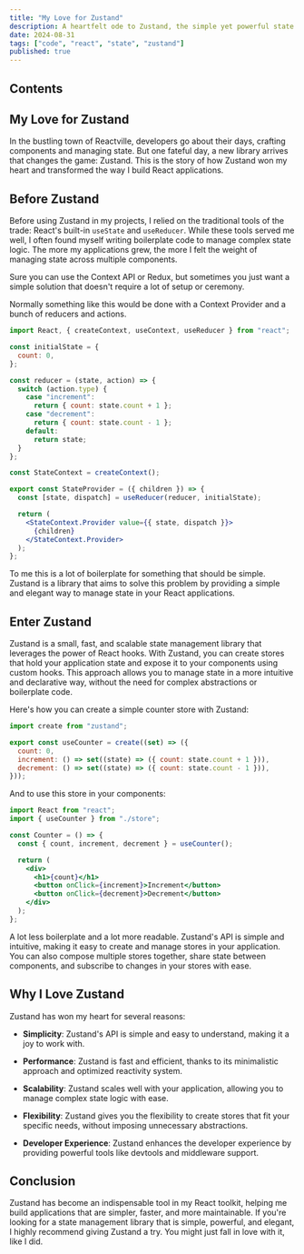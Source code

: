 ```yaml
---
title: "My Love for Zustand"
description: A heartfelt ode to Zustand, the simple yet powerful state management library that has won my heart. Discover how Zustand can transform your React applications with its elegant API and minimalistic approach.
date: 2024-08-31
tags: ["code", "react", "state", "zustand"]
published: true
---
```


## Contents

## My Love for Zustand

In the bustling town of Reactville, developers go about their days, crafting components and managing state. But one fateful day, a new library arrives that changes the game: Zustand. This is the story of how Zustand won my heart and transformed the way I build React applications.

## Before Zustand

Before using Zustand in my projects, I relied on the traditional tools of the trade: React's built-in `useState` and `useReducer`. While these tools served me well, I often found myself writing boilerplate code to manage complex state logic. The more my applications grew, the more I felt the weight of managing state across multiple components.

Sure you can use the Context API or Redux, but sometimes you just want a simple solution that doesn't require a lot of setup or ceremony.

Normally something like this would be done with a Context Provider and a bunch of reducers and actions.

```jsx
import React, { createContext, useContext, useReducer } from "react";

const initialState = {
  count: 0,
};

const reducer = (state, action) => {
  switch (action.type) {
    case "increment":
      return { count: state.count + 1 };
    case "decrement":
      return { count: state.count - 1 };
    default:
      return state;
  }
};

const StateContext = createContext();

export const StateProvider = ({ children }) => {
  const [state, dispatch] = useReducer(reducer, initialState);

  return (
    <StateContext.Provider value={{ state, dispatch }}>
      {children}
    </StateContext.Provider>
  );
};
```

To me this is a lot of boilerplate for something that should be simple. Zustand is a library that aims to solve this problem by providing a simple and elegant way to manage state in your React applications.

## Enter Zustand

Zustand is a small, fast, and scalable state management library that leverages the power of React hooks. With Zustand, you can create stores that hold your application state and expose it to your components using custom hooks. This approach allows you to manage state in a more intuitive and declarative way, without the need for complex abstractions or boilerplate code.

Here's how you can create a simple counter store with Zustand:

```jsx {3-9}
import create from "zustand";

export const useCounter = create((set) => ({
  count: 0,
  increment: () => set((state) => ({ count: state.count + 1 })),
  decrement: () => set((state) => ({ count: state.count - 1 })),
}));
```

And to use this store in your components:

```jsx
import React from "react";
import { useCounter } from "./store";

const Counter = () => {
  const { count, increment, decrement } = useCounter();

  return (
    <div>
      <h1>{count}</h1>
      <button onClick={increment}>Increment</button>
      <button onClick={decrement}>Decrement</button>
    </div>
  );
};
```

A lot less boilerplate and a lot more readable. Zustand's API is simple and intuitive, making it easy to create and manage stores in your application. You can also compose multiple stores together, share state between components, and subscribe to changes in your stores with ease.

## Why I Love Zustand

Zustand has won my heart for several reasons:

- **Simplicity**: Zustand's API is simple and easy to understand, making it a joy to work with.

- **Performance**: Zustand is fast and efficient, thanks to its minimalistic approach and optimized reactivity system.

- **Scalability**: Zustand scales well with your application, allowing you to manage complex state logic with ease.

- **Flexibility**: Zustand gives you the flexibility to create stores that fit your specific needs, without imposing unnecessary abstractions.

- **Developer Experience**: Zustand enhances the developer experience by providing powerful tools like devtools and middleware support.

## Conclusion

Zustand has become an indispensable tool in my React toolkit, helping me build applications that are simpler, faster, and more maintainable. If you're looking for a state management library that is simple, powerful, and elegant, I highly recommend giving Zustand a try. You might just fall in love with it, like I did.
